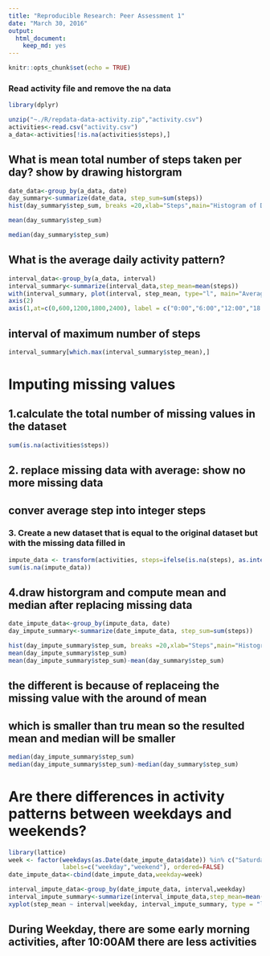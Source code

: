 ---
title: "Reproducible Research: Peer Assessment 1"
date: "March 30, 2016"
output: 
  html_document: 
    keep_md: yes
---

```{r setup, include=FALSE}
knitr::opts_chunk$set(echo = TRUE)
```
### Read activity file and remove the na data
```{r data}
library(dplyr)

unzip("~./R/repdata-data-activity.zip","activity.csv")
activities<-read.csv("activity.csv")
a_data<-activities[!is.na(activities$steps),]
```
## What is mean total number of steps taken per day? show by drawing historgram
```{r day}
date_data<-group_by(a_data, date)
day_summary<-summarize(date_data, step_sum=sum(steps))
hist(day_summary$step_sum, breaks =20,xlab="Steps",main="Histogram of Daily Summary")

mean(day_summary$step_sum)

median(day_summary$step_sum)
```
## What is the average daily activity pattern?
```{r}
interval_data<-group_by(a_data, interval)
interval_summary<-summarize(interval_data,step_mean=mean(steps))
with(interval_summary, plot(interval, step_mean, type="l", main="Average Daily Activity Pattern", xlab="5 minutes interval in a day", ylab="Average steps",axes=F))
axis(2)
axis(1,at=c(0,600,1200,1800,2400), label = c("0:00","6:00","12:00","18:00","24:00"))
```

## interval of maximum number of steps
```{r}
interval_summary[which.max(interval_summary$step_mean),]
```
# Imputing missing values
## 1.calculate the total number of missing values in the dataset 
```{r}
sum(is.na(activities$steps))
```
## 2. replace missing data with average: show no more missing data
##    conver average step into integer steps
### 3. Create a new dataset that is equal to the original dataset but with the missing data filled in
```{r}
impute_data <- transform(activities, steps=ifelse(is.na(steps), as.integer(mean(day_summary$step_sum)/24/12), steps))
sum(is.na(impute_data))
```
## 4.draw historgram and compute mean and median after replacing missing data
```{r}
date_impute_data<-group_by(impute_data, date)
day_impute_summary<-summarize(date_impute_data, step_sum=sum(steps))

hist(day_impute_summary$step_sum, breaks =20,xlab="Steps",main="Histogram of Daily Summary")
mean(day_impute_summary$step_sum)
mean(day_impute_summary$step_sum)-mean(day_summary$step_sum)
```
## the different is because of replaceing the missing value with the around of mean
## which is smaller than tru mean so the resulted mean and median will be smaller
```{r}
median(day_impute_summary$step_sum)
median(day_impute_summary$step_sum)-median(day_summary$step_sum)
```
# Are there differences in activity patterns between weekdays and weekends?
```{r}
library(lattice)
week <- factor(weekdays(as.Date(date_impute_data$date)) %in% c("Saturday","Sunday"), 
               labels=c("weekday","weekend"), ordered=FALSE)
date_impute_data<-cbind(date_impute_data,weekday=week)

interval_impute_data<-group_by(date_impute_data, interval,weekday)
interval_impute_summary<-summarize(interval_impute_data,step_mean=mean(steps))
xyplot(step_mean ~ interval|weekday, interval_impute_summary, type = "l", layout = c(1,2), xlab = "Interval", ylab = "Number of steps",main = "Activity Patterns on Weekends and Weekdays")
```

## During Weekday, there are some early morning activities, after 10:00AM there are less activities
